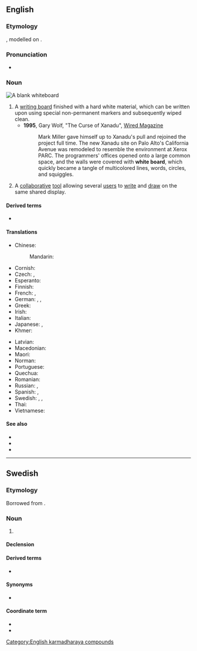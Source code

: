 {{also|Whiteboard}}
==English==
{{wikipedia}}

===Etymology===
{{compound|en|white|board}}, modelled on {{m|en|blackboard}}.

===Pronunciation===
* {{IPA|en|/ˈwaɪtbɔːd/}}

===Noun===
[[Image:Blank whiteboard.JPG|right|thumb|A blank whiteboard]]
{{en-noun}}

# A [[writing board]] finished with a hard white material, which can be written upon using special non-permanent markers and subsequently wiped clean.
#* '''1995''', Gary Wolf, "The Curse of Xanadu", [http://www.wired.com/wired/archive/3.06/xanadu.html?pg=15&topic= Wired Magazine]
#*: Mark Miller gave himself up to Xanadu's pull and rejoined the project full time. The new Xanadu site on Palo Alto's California Avenue was remodeled to resemble the environment at Xerox PARC. The programmers' offices opened onto a large common space, and the walls were covered with '''white board''', which quickly became a tangle of multicolored lines, words, circles, and squiggles.
# {{lb|en|by extension|computing}} A [[collaborative]] [[tool]] allowing several [[user]]s to [[write]] and [[draw]] on the same shared display.

====Derived terms====
* {{l|en|whiteboard marker}}

====Translations====
{{trans-top|large vertical writing area}}
* Chinese:
*: Mandarin: {{t+|cmn|白板|tr=báibǎn}}
* Cornish: {{t|kw|bord gwynn|m}}
* Czech: {{qualifier|any colour}} {{t+|cs|tabule|f}}, {{t|cs|bílá tabule|f}}
* Esperanto: {{t-needed|eo}}
* Finnish: {{t|fi|valkotaulu}}
* French: {{qualifier|any colour}} {{t+|fr|tableau|m}}, {{t+|fr|tableau blanc|m}}
* German: {{t+|de|Tafel|f}}, {{t|de|Weißwandtafel|f}}, {{t+|de|Whiteboard|n}}
* Greek: {{t+|el|λευκοπίνακας|m}}
* Irish: {{t|ga|clár bán|m}}
* Italian: {{t+|it|lavagna|f}}
* Japanese: {{t|ja|白板|tr=はくばん, hakuban}}, {{t|ja|ホワイトボード|tr=howaitobōdo}}
* Khmer: {{t-needed|km}}
{{trans-mid}}
* Latvian: {{t+|lv|tāfele|f}} {{qualifier|any color}}
* Macedonian: {{t|mk|бе́ла та́бла|f}}
* Maori: {{t|mi|papamā}}
* Norman: {{t|nrf|blianche plianche|f}}
* Portuguese: {{t|pt|[[quadro]] [[branco]]|m}}
* Quechua: {{t|qu|pirqa qillqana}}
* Romanian: {{t+|ro|tablă|f}}
* Russian: {{qualifier|any colour}} {{t+|ru|доска́|f}}, {{t|ru|бе́лая доска́|f}}
* Spanish: {{qualifier|any colour}} {{t+|es|pizarra|f}}, {{t|es|pizarra blanca|f}}
* Swedish: {{t|sv|vit tavla|c}}, {{t|sv|skrivtavla|c}}, {{t+|sv|whiteboard|c}}
* Thai: {{t-needed|th}}
* Vietnamese: {{t-needed|vi}}
{{trans-bottom}}

====See also====
* {{l|en|blackboard}}
* {{l|en|chalkboard}}
* {{l|en|imageboard}}

{{C|en|Education}}

[[Category:English karmadharaya compounds]]

----

==Swedish==
===Etymology===
Borrowed from {{borrowed|sv|en|whiteboard}}.

===Noun===
{{sv-noun|n}}
# {{l|en|whiteboard}}

====Declension====
{{sv-infl-noun-n-zero}}

====Derived terms====
* {{l|sv|whiteboardpenna||whiteboard marker}}

====Synonyms====
* {{l|sv|whiteboardtavla||whiteboard board}}

====Coordinate term====
* {{l|sv|griffeltavla||slate}}
* {{l|sv|svart tavla||blackboard}}